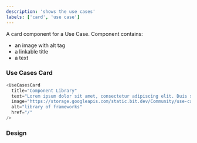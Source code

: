 ```yaml
---
description: 'shows the use cases'
labels: ['card', 'use case']
---
```



A card component for a Use Case. Component contains:

- an image with alt tag
- a linkable title
- a text

### Use Cases Card

```js live
<UseCasesCard
  title="Component Library"
  text="Lorem ipsum dolor sit amet, consectetur adipiscing elit. Duis semper, quam sed."
  image="https://storage.googleapis.com/static.bit.dev/Community/use-cases/library.svg"
  alt="library of frameworks"
  href="/"
/>
```

### Design

<FigmaEmbed src="https://www.figma.com/embed?embed_host=share&url=https%3A%2F%2Fwww.figma.com%2Ffile%2FctC1w9YhJvqaO1EZ08gLOV%2FCommunity%3Fnode-id%3D5%253A152" />
